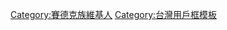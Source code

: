 {{Userbox
  |id=<small><small>賽德克</small></small></br><small><small><small>Seediq</small></small></small>
  |id-c=white
  |info=該用戶為[[賽德克族]]。
  |info-c=white
  |info-s=10
  |border-c=red
}}
<includeonly>
[[Category:賽德克族維基人]]</includeonly>
<noinclude>
[[Category:台灣用戶框模板]]
</noinclude>